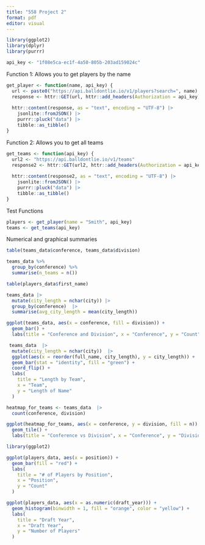 ```yaml
---
title: "558 Project 2"
format: pdf
editor: visual
---
```


```r
library(ggplot2)
library(dplyr)
library(purrr)
```


```r
api_key <- "1f08e5ca-ec1f-4a50-805b-203ad159024c"
```


Function 1: Allows you to get players by the name

```r
get_player <- function(name, api_key) {
  url <- paste0("https://api.balldontlie.io/v1/players?search=", name)
  response <- httr::GET(url, httr::add_headers(Authorization = api_key))
  
  httr::content(response, as = "text", encoding = "UTF-8") |>
    jsonlite::fromJSON() |>
    purrr::pluck("data") |>
    tibble::as_tibble()
}
```

Function 2: Allows you to get all teams
```r
get_teams <- function(api_key) {
  url2 <- "https://api.balldontlie.io/v1/teams"
  response2 <- httr::GET(url2, httr::add_headers(Authorization = api_key))
  
  httr::content(response2, as = "text", encoding = "UTF-8") |>
    jsonlite::fromJSON() |>
    purrr::pluck("data") |>
    tibble::as_tibble()
}
```

Test Functions

```r
players <- get_player(name = "Smith", api_key)
teams <- get_teams(api_key)
```

Numerical and graphical summaries

```r
table(teams_data$conference, teams_data$division)
```

```r
teams_data %>%
  group_by(conference) %>%
  summarise(n_teams = n())
```

```r
table(players_data$first_name)
```

```r
teams_data |>
  mutate(city_length = nchar(city)) |>
  group_by(conference)  |>
  summarise(avg_city_length = mean(city_length))
```

```r
ggplot(teams_data, aes(x = conference, fill = division)) +
  geom_bar() +
  labs(title = "Conference and Division", x = "Conference", y = "Count", fill = "Division")
```

```r
 teams_data  |>
  mutate(city_length = nchar(city))  |>
  ggplot(aes(x = reorder(full_name, city_length), y = city_length)) +
  geom_bar(stat = "identity", fill = "green") +
  coord_flip() +
  labs(
    title = "Length by Team",
    x = "Team",
    y = "Length of Name"
  )
```

```r
heatmap_for_teams <- teams_data  |>
  count(conference, division)

ggplot(heatmap_for_teams, aes(x = conference, y = division, fill = n)) +
  geom_tile() +
  labs(title = "Conference vs Division", x = "Conference", y = "Division", fill = "Teams")
```

```r
library(ggplot2)

ggplot(players_data, aes(x = position)) +
  geom_bar(fill = "red") +
  labs(
    title = "# of Players by Position",
    x = "Position",
    y = "Count"
  )
```

```r
ggplot(players_data, aes(x = as.numeric(draft_year))) +
  geom_histogram(binwidth = 1, fill = "orange", color = "yellow") +
  labs(
    title = "Draft Year",
    x = "Draft Year",
    y = "Number of Players"
  )
```














